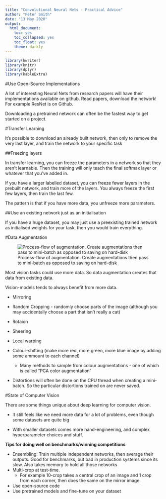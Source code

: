 ```yaml
---
title: "Convolutional Neural Nets - Practical Advice"
author: "Peter Smith"
date: "13 May 2020"
output:
  html_document:
    toc: yes
    toc_collapsed: yes
    toc_float: yes
    theme: darkly
---
```


```r
library(hwriter)
library(knitr)
library(dplyr)
library(kableExtra)
```

#Use Open-Source Implementations

A lot of interesting Neural Nets from research papers will have their implementations available on github. Read papers, download the network! For example ResNet is on Github.

Downloading a pretrained network can often be the fastest way to get started on a project.

#Transfer Learning

It's possible to download an already built network, then only to remove the very last layer, and train the network to your specific task

##Freezing layers

In transfer learning, you can freeze the parameters in a network so that they aren't learnable. Then the training will only teach the final softmax layer or whatever that you've added in.

If you have a larger labelled dataset, you can freeze fewer layers in the prebuilt network, and train more of the layers. You always freeze the first few layers, then train the last few. 

The pattern is that if you have more data, you unfreeze more parameters.

##Use an existing network just as an initialisation

If you have a huge dataset, you may just use a preexisting trained network as initialised weights for your task, then you would train everything.


#Data Augmentation

![Process-flow of augmentation. Create augmentations then pass to mini-batch as opposed to saving on hard-disk](./Images/Augmentation_flow.PNG)

Most vision tasks could use more data. So data augmentation creates that data from existing data.

Vision-models tends to always benefit from more data.

* Mirroring
* Random Cropping - randomly choose parts of the image (although you may accidentally choose a part that isn't really a cat)
* Rotaion
* Sheering
* Local warping
* Colour-shifting (make more red, more green, more blue image by adding some ammount to each channel)
    
    - Many methods to sample from colour augmentations -  one of which is called "PCA color augmentation"

* Distortions will often be done on the CPU thread when creating a mini-batch. So the particular distortions trained on are never saved.

#State of Computer Vision

There are some things unique about deep learning for computer vision.

* It still feels like we need more data for a lot of problems, even though some datasets are quite big

* With smaller datasets comes more hand-engineering, and complex hyperparameter choices and stuff.

__Tips for doing well on benchmarks/winning competitions__

* Ensembling: Train multiple independent networks, then average their outputs. Good for benchmarks, but bad in production systems since its slow. Also takes memory to hold all those networks
* Multi-crop at test-time. 
    - For example 10-crop takes a central crop of an image and 1 crop from each corner, then does the same on the mirror image.
* Use open-source code
* Use pretrained models and fine-tune on your dataset
